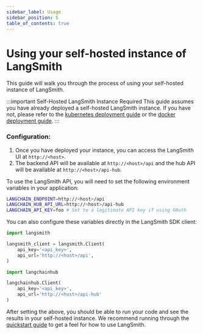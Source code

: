 ```yaml
---
sidebar_label: Usage
sidebar_position: 5
table_of_contents: true
---
```


# Using your self-hosted instance of LangSmith

This guide will walk you through the process of using your self-hosted instance of LangSmith.

:::important Self-Hosted LangSmith Instance Required
This guide assumes you have already deployed a self-hosted LangSmith instance. If you have not, please refer to the [kubernetes deployment guide](/self_hosting/installation/kubernetes) or the [docker deployment guide](/self_hosting/installation/docker).
:::

### Configuration:

1. Once you have deployed your instance, you can access the LangSmith UI at `http://<host>`.
2. The backend API will be available at `http://<host>/api` and the hub API will be available at `http://<host>/api-hub`.

To use the LangSmith API, you will need to set the following environment variables in your application:

```bash
LANGCHAIN_ENDPOINT=http://<host>/api
LANGCHAIN_HUB_API_URL=http://<host>/api-hub
LANGCHAIN_API_KEY=foo # Set to a legitimate API key if using OAuth
```

You can also configure these variables directly in the LangSmith SDK client:

```python
import langsmith

langsmith_client = langsmith.Client(
    api_key='<api_key>',
    api_url='http://<host>/api',
)

import langchainhub

langchainhub.Client(
    api_key='<api_key>',
    api_url='http://<host>/api-hub'
)
```

After setting the above, you should be able to run your code and see the results in your self-hosted instance.
We recommend running through the [<u>quickstart guide</u>](https://docs.smith.langchain.com/#quick-start) to get a feel for how to use LangSmith.

